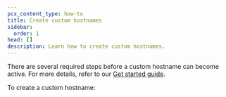 ```yaml
---
pcx_content_type: how-to
title: Create custom hostnames
sidebar:
  order: 1
head: []
description: Learn how to create custom hostnames.
---
```



There are several required steps before a custom hostname can become active. For more details, refer to our [Get started guide](/cloudflare-for-platforms/cloudflare-for-saas/start/getting-started/).

To create a custom hostname:

<Tabs syncKey="dashPlusAPI"> <TabItem label="Dashboard">

<Render file="create-custom-hostname" />

<Render file="create-custom-hostname-limitations" />

</TabItem> <TabItem label="API">

<Render file="create-custom-hostname-api" />

<Render file="create-custom-hostname-limitations" />

</TabItem> </Tabs>

<Render file="issue-certs-preamble" />
